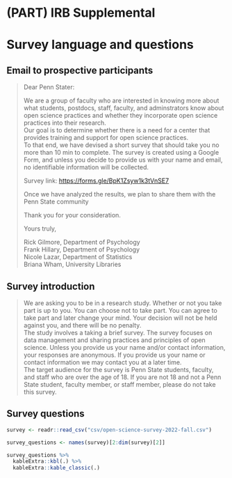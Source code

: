 # (PART) IRB Supplemental {-}

# Survey language and questions {-}

## Email to prospective participants {- #email-to-participants}

> Dear Penn Stater:
> 
> We are a group of faculty who are interested in knowing more about what students, postdocs, staff, faculty, and adminstrators know about open science practices and whether they incorporate open science practices into their research.</br>
> Our goal is to determine whether there is a need for a center that provides training and support for open science practices.</br>
> To that end, we have devised a short survey that should take you no more than 10 min to complete.
> The survey is created using a Google Form, and unless you decide to provide us with your name and email, no identifiable information will be collected.
>
> Survey link: <https://forms.gle/BpK1Zsyw1k3tVnSE7>
>
> Once we have analyzed the results, we plan to share them with the Penn State community
>
> Thank you for your consideration.
>
> Yours truly,
>
> Rick Gilmore, Department of Psychology</br>
> Frank Hillary, Department of Psychology</br>
> Nicole Lazar, Department of Statistics</br>
> Briana Wham, University Libraries

## Survey introduction {-}

> We are asking you to be in a research study. Whether or not you take part is up to you. You can choose not to take part. You can agree to take part and later change your mind. Your decision will not be held against you, and there will be no penalty.</br>
> The study involves a taking a brief survey. The survey focuses on data management and sharing practices and principles of open science. Unless you provide us your name and/or contact information, your responses are anonymous. If you provide us your name or contact information we may contact you at a later time.</br>
> The target audience for the survey is Penn State students, faculty, and staff who are over the age of 18. If you are not 18 and not a Penn State student, faculty member, or staff member, please do not take this survey.

## Survey questions {- #survey-questions}

```r
survey <- readr::read_csv("csv/open-science-survey-2022-fall.csv")

survey_questions <- names(survey)[2:dim(survey)[2]]

survey_questions %>%
  kableExtra::kbl(.) %>%
  kableExtra::kable_classic(.)
```
